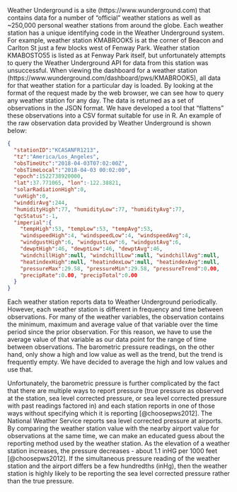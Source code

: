 Weather Underground is a site (https://www.wunderground.com) that contains data for a number of "official" weather stations as well as ~250,000 personal weather stations from around the globe.  Each weather station has a unique identifying code in the Weather Underground system.  For example, weather station KMABROOK5 is at the corner of Beacon and Carlton St just a few blocks west of Fenway Park.  Weather station KMABOSTO55 is listed as at Fenway Park itself, but unfortunately attempts to query the Weather Underground API for data from this station was unsuccessful.  When viewing the dashboard for a weather station (https://www.wunderground.com/dashboard/pws/KMABROOK5), all data for that weather station for a particular day is loaded.  By looking at the format of the request made by the web browser, we can see how to query any weather station for any day.  The data is returned as a set of observations in the JSON format.  We have developed a tool that "flattens" these observations into a CSV format suitable for use in R.  An example of the raw observation data provided by Weather Underground is shown below:
```json
{
  "stationID":"KCASANFR1213",
  "tz":"America/Los_Angeles",
  "obsTimeUtc":"2018-04-03T07:02:00Z",
  "obsTimeLocal":"2018-04-03 00:02:00",
  "epoch":1522738920000,
  "lat":37.771065, "lon":-122.38821,
  "solarRadiationHigh":0,
  "uvHigh":0,
  "winddirAvg":244,
  "humidityHigh":77, "humidityLow":77, "humidityAvg":77,
  "qcStatus":-1,
  "imperial":{
    "tempHigh":53, "tempLow":53, "tempAvg":53,
    "windspeedHigh":4, "windspeedLow":4, "windspeedAvg":4,
    "windgustHigh":6, "windgustLow":6, "windgustAvg":6,
    "dewptHigh":46, "dewptLow":46, "dewptAvg":46,
    "windchillHigh":null, "windchillLow":null, "windchillAvg":null,
    "heatindexHigh":null, "heatindexLow":null, "heatindexAvg":null,
    "pressureMax":29.58, "pressureMin":29.58, "pressureTrend":0.00,
    "precipRate":0.00, "precipTotal":0.00
  }
}
```

Each weather station reports data to Weather Underground periodically.  However, each weather station is different in frequency and time between observations.  For many of the weather variables, the observation contains the minimum, maximum and average value of that variable over the time period since the prior observation.  For this reason, we have to use the average value of that variable as our data point for the range of time between observations.  The barometric pressure readings, on the other hand, only show a high and low value as well as the trend, but the trend is frequently empty.  We have decided to average the high and low values and use that.

Unfortunately, the barometric pressure is further complicated by the fact that there are multiple ways to report pressure (true pressure as observed at the station, sea level corrected pressure, or sea level corrected pressure with past readings factored in) and each station reports in one of those ways without specifying which it is reporting [@choosepws2012].  The National Weather Service reports sea level corrected pressure at airports.  By comparing the weather station value with the nearby airport value for observations at the same time, we can make an educated guess about the reporting method used by the weather station.  As the elevation of a weather station increases, the pressure decreases - about 1.1 inHG per 1000 feet [@choosepws2012].  If the simultaneous pressure reading of the weather station and the airport differs be a few hundredths (inHg), then the weather station is highly likely to be reporting the sea level corrected pressure rather than the true pressure.